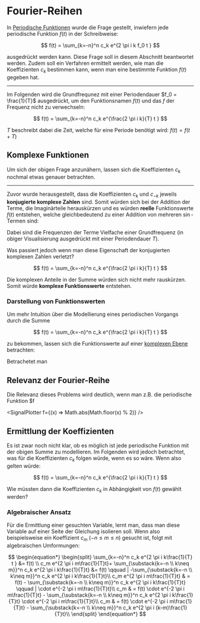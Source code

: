 
# Fourier-Reihen

In [Periodische Funktionen](./1-periodic-functions) wurde die Frage gestellt, inwiefern jede periodische Funktion $f(t)$ in der Schreibweise:

$$
f(t) = \sum_{k=-n}^n c_k e^{2 \pi i k f_0 t }
$$

ausgedrückt werden kann. Diese Frage soll in diesem Abschnitt beantwortet werden. Zudem soll ein Verfahren ermittelt werden, wie man die Koeffizienten $c_k$ bestimmen kann, wenn man eine bestimmte Funktion $f(t)$ gegeben hat.

---

Im Folgenden wird die Grundfrequnez mit einer Periodendauer $f_0 = \frac{1}{T}$ ausgedrückt, um den Funktionsnamen $f(t)$ und das $f$ der Frequenz nicht zu verwechseln:

$$
f(t) = \sum_{k=-n}^n c_k e^{\frac{2 \pi i k}{T} t }
$$

$T$ beschreibt dabei die Zeit, welche für eine Periode benötigt wird: $f(t) = f(t+T)$

## Komplexe Funktionen

Um sich der obigen Frage anzunähern, lassen sich die Koeffizienten $c_k$ nochmal etwas genauer betrachten.

---

Zuvor wurde herausgestellt, dass die Koeffizienten $c_k$ und $c_{-k}$ jeweils **konjugierte komplexe Zahlen** sind. Somit würden sich bei der Addition der Terme, die Imaginärteile herauskürzen und es würden **reelle** Funktionswerte $f(t)$ entstehen, welche gleichbedeutend zu einer Addition
von mehreren $\sin$-Termen sind:

<Harmonics />

Dabei sind die Frequenzen der Terme Vielfache einer Grundfrequenz (in obiger Visualisierung ausgedrückt mit einer Periodendauer $T$).

Was passiert jedoch wenn man diese Eigenschaft der konjugierten komplexen Zahlen verletzt?

$$
f(t) = \sum_{k=-n}^n c_k e^{\frac{2 \pi i k}{T} t }
$$

Die komplexen Anteile in der Summe würden sich nicht mehr rauskürzen. Somit würde **komplexe Funktionswerte** entstehen.

### Darstellung von Funktionswerten

Um mehr Intuition über die Modellierung eines periodischen Vorgangs durch die Summe

$$
f(t) = \sum_{k=-n}^n c_k e^{\frac{2 \pi i k}{T} t }
$$

zu bekommen, lassen sich die Funktionswerte auf einer [komplexen Ebene](../appendix/complex-numbers/1-complex-plane) betrachten:

Betrachetet man

## Relevanz der Fourier-Reihe

Die Relevanz dieses Problems wird deutlich, wenn man z.B. die periodische Funktion $f

<SignalPlotter f={(x) => Math.abs(Math.floor(x) % 2)} />

## Ermittlung der Koeffizienten

Es ist zwar noch nicht klar, ob es möglich ist jede periodische Funktion mit der obigen Summe zu modellieren.
Im Folgenden wird jedoch betrachtet, was für die Koeffizienten $c_k$ folgen würde, wenn es so wäre.
Wenn also gelten würde:

$$
f(t) = \sum_{k=-n}^n c_k e^{\frac{2 \pi i k}{T} t }
$$

Wie müssten dann die Koeffizienten $c_k$ in Abhängigkeit von $f(t)$ gewählt werden?

### Algebraischer Ansatz

Für die Ermittlung einer gesuchten Variable, lernt man, dass man diese Variable auf einer Seite der Gleichung isolieren soll.
Wenn also beispielsweise ein Koeffizient $c_m$ ($-n\leq m\leq n$) gesucht ist, folgt mit algebraischen Umformungen:

$$
\begin{equation*}
\begin{split}
\sum_{k=-n}^n c_k e^{2 \pi i k\frac{1}{T} t } &= f(t) \\
c_m e^{2 \pi i m\frac{1}{T}t}+ \sum_{\substack{k=-n \\ k\neq m}}^n c_k e^{2 \pi i k\frac{1}{T}t} &= f(t) \qquad | -\sum_{\substack{k=-n \\ k\neq m}}^n c_k e^{2 \pi i k\frac{1}{T}t}\\
c_m e^{2 \pi i m\frac{1}{T}t} & = f(t) - \sum_{\substack{k=-n \\ k\neq m}}^n c_k e^{2 \pi i k\frac{1}{T}t} \qquad | \cdot e^{-2 \pi i m\frac{1}{T}t}\\
c_m & = f(t) \cdot e^{-2 \pi i m\frac{1}{T}t} - \sum_{\substack{k=-n \\ k\neq m}}^n c_k e^{2 \pi i k\frac{1}{T}t} \cdot e^{-2 \pi i m\frac{1}{T}t}\\
c_m & = f(t) \cdot e^{-2 \pi i m\frac{1}{T}t} - \sum_{\substack{k=-n \\ k\neq m}}^n c_k e^{2 \pi i (k-m)\frac{1}{T}t}\\
\end{split}
\end{equation*}
$$
